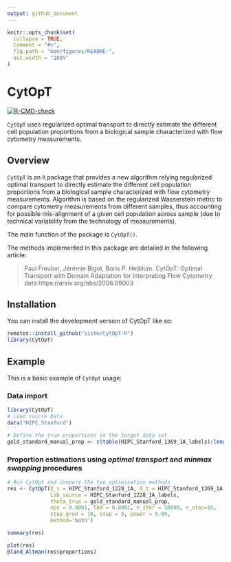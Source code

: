 ```yaml
---
output: github_document
---
```


<!-- README.md is generated from README.Rmd. Please edit that file -->

```r
knitr::opts_chunk$set(
  collapse = TRUE,
  comment = "#>",
  fig.path = "man/figures/README-",
  out.width = "100%"
)
```

# CytOpT


<!-- badges: start -->
[![R-CMD-check](https://github.com/sistm/CytOpt-R/workflows/R-CMD-check/badge.svg)](https://github.com/sistm/CytOpt-R/actions)
<!-- badges: end -->

`CytOpT` uses regularized optimal transport to directly estimate the different cell population proportions from a biological sample characterized with flow cytometry measurements.

## Overview

`CytOpT` is an `R` package that provides a new algorithm relying regularized optimal transport to directly estimate the different cell population proportions from a biological sample characterized with flow cytometry measurements. Algorithm is based on the regularized Wasserstein metric to compare cytometry measurements from different samples, thus accounting for possible mis-alignment of a given cell population across sample (due to technical variability from the technology of measurements).

The main function of the package is `CytOpT()`.

The methods implemented in this package are detailed in the following article:

> Paul Freulon, Jérémie Bigot, Boris P. Hejblum. CytOpT: Optimal Transport with Domain Adaptation for Interpreting Flow Cytometry data
> https://arxiv.org/abs/2006.09003

## Installation

You can install the development version of CytOpT like so:
```r
remotes::install_github("sistm/CytOpT-R")
library(CytOpT)
```


## Example

This is a basic example of `CytOpt` usage:

### Data import
```r
library(CytOpT)
# Load source Data
data("HIPC_Stanford")
```

```r
# Define the true proportions in the target data set
gold_standard_manual_prop <- c(table(HIPC_Stanford_1369_1A_labels)/length(HIPC_Stanford_1369_1A_labels))
```

### Proportion estimations using *optimal transport* and *minmax swapping* procedures
```r
# Run CytOpt and compare the two optimization methods
res <- CytOpT(X_s = HIPC_Stanford_1228_1A, X_t = HIPC_Stanford_1369_1A, 
              Lab_source = HIPC_Stanford_1228_1A_labels,
              theta_true = gold_standard_manual_prop,
              eps = 0.0001, lbd = 0.0001, n_iter = 10000, n_stoc=10,
              step_grad = 10, step = 5, power = 0.99, 
              method='both')
```


```r
summary(res)
```


```r
plot(res)
Bland_Altman(res$proportions)
```


